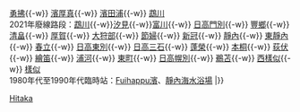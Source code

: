 {{鐵道路線|
| 模板名稱 = 日高本線
| 名稱 = [[File:JR logo (hokkaido).svg|25px|北海道旅客鐵道|link=北海道旅客鐵道]] [[日高本線]]
| 代表色 = #2cb431
| 背景顏色 = #FFFFFF 
| 車站列表 =   [[苫小牧站|苫小牧]]{{-w}} [[勇拂站|勇拂]]{{-w}} [[濱厚真站|濱厚真]]{{-w}} [[濱田浦站|濱田浦]]{{-w}} [[鵡川站|鵡川]]<br />2021年廢線路段：[[鵡川站|鵡川]]{{-w}}[[汐見站|汐見]]{{-w}}[[富川站 (日本)|富川]]{{-w}} [[日高門別站|日高門別]]{{-w}} [[豐鄉站 (北海道)|豐鄉]]{{-w}} [[清畠站|清畠]]{{-w}} [[厚賀站|厚賀]]{{-w}} [[大狩部站|大狩部]]{{-w}} [[節婦站|節婦]]{{-w}} [[新冠站|新冠]]{{-w}} [[靜內站|靜內]]{{-w}} [[東靜內站|東靜內]]{{-w}} [[春立站|春立]]{{-w}} [[日高東別站|日高東別]]{{-w}} [[日高三石站|日高三石]]{{-w}} [[蓬榮站|蓬榮]]{{-w}} [[本桐站|本桐]]{{-w}} [[荻伏站|荻伏]]{{-w}} [[繪笛站|繪笛]]{{-w}} [[浦河站|浦河]]{{-w}} [[東町站|東町]]{{-w}} [[日高幌別站|日高幌別]]{{-w}} [[鵜苫站|鵜苫]]{{-w}} [[西樣似站|西樣似]]{{-w}} [[樣似站|樣似]]<br />1980年代至1990年代臨時站：[[Fuihappu濱站|Fuihappu濱]]、[[靜內海水浴場站|靜內海水浴場]]
|}}<noinclude>
[[Category:北海道旅客鐵道路線模板|Hitaka]]
</noinclude>